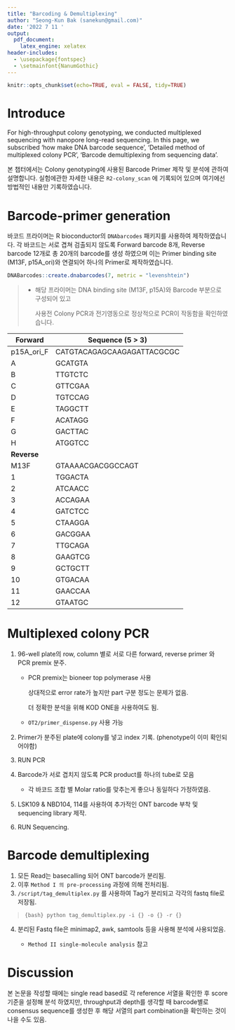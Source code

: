 ```yaml
---
title: "Barcoding & Demultiplexing"
author: "Seong-Kun Bak (sanekun@gmail.com)"
date: '2022 7 11 '
output:
  pdf_document:
    latex_engine: xelatex
header-includes:
  - \usepackage{fontspec}
  - \setmainfont{NanumGothic}
---
```


```r
knitr::opts_chunk$set(echo=TRUE, eval = FALSE, tidy=TRUE)
```

# Introduce

For high-throughput colony genotyping, we conducted multiplexed sequencing with nanopore long-read sequencing. In this page, we subscribed 'how make DNA barcode sequence', 'Detailed method of multiplexed colony PCR', 'Barcode demultiplexing from sequencing data'.

본 챕터에서는 Colony genotyping에 사용된 Barcode Primer 제작 및 분석에 관하여 설명합니다. 실험에관한 자세한 내용은 `R2-colony_scan` 에 기록되어 있으며 여기에선 방법적인 내용만 기록하였습니다.

# Barcode-primer generation

바코드 프라이머는 R bioconductor의 `DNAbarcodes` 패키지를 사용하여 제작하였습니다. 각 바코드는 서로 겹쳐 검출되지 않도록 Forward barcode 8개, Reverse barcode 12개로 총 20개의 barcode를 생성 하였으며 이는 Primer binding site (M13F, p15A_ori)와 연결되어 하나의 Primer로 제작하였습니다.

```r
DNABarcodes::create.dnabarcodes(7, metric = "levenshtein")
```

> -   해당 프라이머는 DNA binding site (M13F, p15A)와 Barcode 부분으로 구성되어 있고
>
>     사용전 Colony PCR과 전기영동으로 정상적으로 PCR이 작동함을 확인하였습니다.

| Forward     | Sequence (5 \> 3)          |
|-------------|----------------------------|
| p15A_ori_F  | CATGTACAGAGCAAGAGATTACGCGC |
| A           | GCATGTA                    |
| B           | TTGTCTC                    |
| C           | GTTCGAA                    |
| D           | TGTCCAG                    |
| E           | TAGGCTT                    |
| F           | ACATAGG                    |
| G           | GACTTAC                    |
| H           | ATGGTCC                    |
| **Reverse** |                            |
| M13F        | GTAAAACGACGGCCAGT          |
| 1           | TGGACTA                    |
| 2           | ATCAACC                    |
| 3           | ACCAGAA                    |
| 4           | GATCTCC                    |
| 5           | CTAAGGA                    |
| 6           | GACGGAA                    |
| 7           | TTGCAGA                    |
| 8           | GAAGTCG                    |
| 9           | GCTGCTT                    |
| 10          | GTGACAA                    |
| 11          | GAACCAA                    |
| 12          | GTAATGC                    |

\pagebreak

# Multiplexed colony PCR

1.  96-well plate의 row, column 별로 서로 다른 forward, reverse primer 와 PCR premix 분주.

    -   PCR premix는 bioneer top polymerase 사용

        상대적으로 error rate가 높지만 part 구분 정도는 문제가 없음.

        더 정확한 분석을 위해 KOD ONE을 사용하여도 됨.

    -   `OT2/primer_dispense.py` 사용 가능

2.  Primer가 분주된 plate에 colony를 넣고 index 기록. (phenotype이 이미 확인되어야함)

3.  RUN PCR

4.  Barcode가 서로 겹치지 않도록 PCR product를 하나의 tube로 모음

    -   각 바코드 조합 별 Molar ratio를 맞추는게 좋으나 동일하다 가정하였음.

5.  LSK109 & NBD104, 114를 사용하여 추가적인 ONT barcode 부착 및 sequencing library 제작.

6.  RUN Sequencing.

# Barcode demultiplexing

1.  모든 Read는 basecalling 되어 ONT barcode가 분리됨.
2.  이후 `Method I 의 pre-processing` 과정에 의해 전처리됨.
3.  `/script/tag_demultiplex.py` 를 사용하여 Tag가 분리되고 각각의 fastq file로 저장됨.

> ```{bash}
> python tag_demultiplex.py -i {} -o {} -r {}
> ```

4.  분리된 Fastq file은 minimap2, awk, samtools 등을 사용해 분석에 사용되었음.

    -   `Method II single-molecule analysis` 참고

### 

# Discussion

본 논문을 작성할 때에는 single read based로 각 reference 서열을 확인한 후 score 기준을 설정해 분석 하였지만, throughput과 depth를 생각할 때 barcode별로 consensus sequence를 생성한 후 해당 서열의 part combination을 확인하는 것이 나을 수도 있음.
